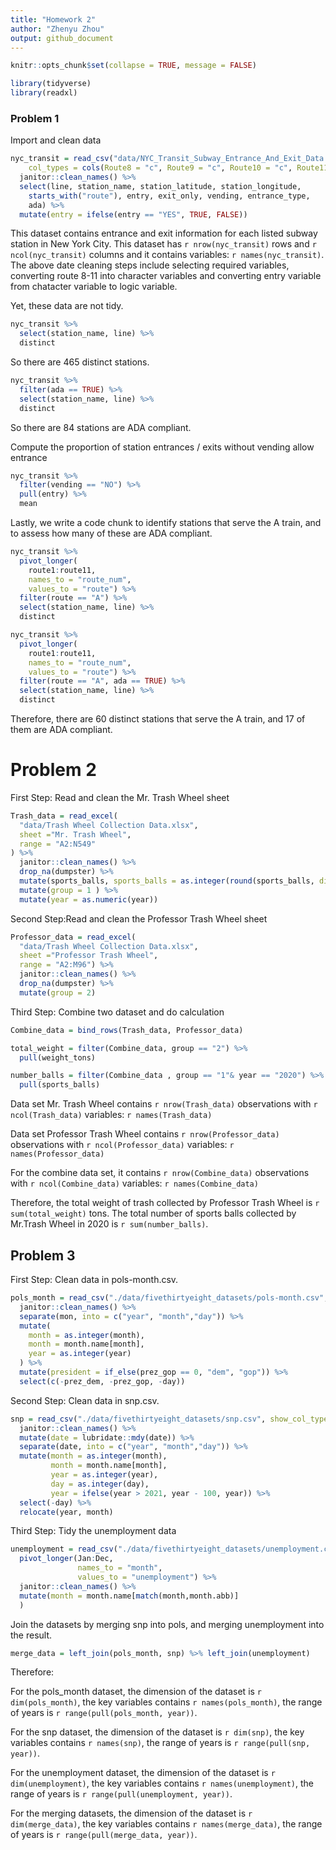 ```yaml
---
title: "Homework 2"
author: "Zhenyu Zhou"
output: github_document
---
```


```r
knitr::opts_chunk$set(collapse = TRUE, message = FALSE)
```

```r
library(tidyverse)
library(readxl)
```


### Problem 1

Import and clean data 

```r
nyc_transit = read_csv("data/NYC_Transit_Subway_Entrance_And_Exit_Data.csv",
    col_types = cols(Route8 = "c", Route9 = "c", Route10 = "c", Route11 = "c")) %>% 
  janitor::clean_names() %>% 
  select(line, station_name, station_latitude, station_longitude, 
    starts_with("route"), entry, exit_only, vending, entrance_type, 
    ada) %>% 
  mutate(entry = ifelse(entry == "YES", TRUE, FALSE))
```

This dataset contains entrance and exit information for each listed subway station in New York City. This dataset has `r nrow(nyc_transit)` rows and `r ncol(nyc_transit)` columns and it contains variables: `r names(nyc_transit)`. The above date cleaning steps include selecting required variables, converting route 8-11 into character variables and converting entry variable from chatacter variable to logic variable. 

Yet, these data are not tidy.


```r
nyc_transit %>% 
  select(station_name, line) %>% 
  distinct
```

So there are 465 distinct stations.

```r
nyc_transit %>% 
  filter(ada == TRUE) %>% 
  select(station_name, line) %>% 
  distinct
```

So there are 84 stations are ADA compliant.

Compute the proportion of station entrances / exits without vending allow entrance

```r
nyc_transit %>% 
  filter(vending == "NO") %>% 
  pull(entry) %>% 
  mean
```

Lastly, we write a code chunk to identify stations that serve the A train, and to assess how many of these are ADA compliant. 

```r
nyc_transit %>% 
  pivot_longer(
    route1:route11,
    names_to = "route_num",
    values_to = "route") %>% 
  filter(route == "A") %>% 
  select(station_name, line) %>% 
  distinct

nyc_transit %>% 
  pivot_longer(
    route1:route11,
    names_to = "route_num",
    values_to = "route") %>% 
  filter(route == "A", ada == TRUE) %>% 
  select(station_name, line) %>% 
  distinct
```

Therefore, there are 60 distinct stations that serve the A train, and 17 of them are ADA compliant.

# Problem 2 

First Step: Read and clean the Mr. Trash Wheel sheet

```r
Trash_data = read_excel(
  "data/Trash Wheel Collection Data.xlsx", 
  sheet ="Mr. Trash Wheel", 
  range = "A2:N549"
) %>%
  janitor::clean_names() %>% 
  drop_na(dumpster) %>% 
  mutate(sports_balls, sports_balls = as.integer(round(sports_balls, digits = 0))) %>% 
  mutate(group = 1 ) %>% 
  mutate(year = as.numeric(year))
```

Second Step:Read and clean the Professor Trash Wheel sheet

```r
Professor_data = read_excel(
  "data/Trash Wheel Collection Data.xlsx",
  sheet ="Professor Trash Wheel", 
  range = "A2:M96") %>%
  janitor::clean_names() %>% 
  drop_na(dumpster) %>% 
  mutate(group = 2)
```

Third Step: Combine two dataset and do calculation

```r
Combine_data = bind_rows(Trash_data, Professor_data)

total_weight = filter(Combine_data, group == "2") %>%
  pull(weight_tons)

number_balls = filter(Combine_data , group == "1"& year == "2020") %>% 
  pull(sports_balls)

```


Data set Mr. Trash Wheel contains `r nrow(Trash_data)` observations with `r ncol(Trash_data)` variables: `r names(Trash_data)`

Data set Professor Trash Wheel contains `r nrow(Professor_data)` observations with `r ncol(Professor_data)` variables: `r names(Professor_data)`

For the combine data set, it contains `r nrow(Combine_data)` observations with `r ncol(Combine_data)` variables: `r names(Combine_data)`

Therefore, the total weight of trash collected by Professor Trash Wheel is `r sum(total_weight)` tons. The total number of sports balls collected by Mr.Trash Wheel in 2020 is `r sum(number_balls)`.

## Problem 3

First Step: Clean data in pols-month.csv.

```r
pols_month = read_csv("./data/fivethirtyeight_datasets/pols-month.csv",show_col_types = FALSE) %>% 
  janitor::clean_names() %>% 
  separate(mon, into = c("year", "month","day")) %>%
  mutate(
    month = as.integer(month),
    month = month.name[month],
    year = as.integer(year)
  ) %>% 
  mutate(president = if_else(prez_gop == 0, "dem", "gop")) %>%
  select(c(-prez_dem, -prez_gop, -day))
```

Second Step: Clean data in snp.csv.

```r
snp = read_csv("./data/fivethirtyeight_datasets/snp.csv", show_col_types = FALSE) %>% 
  janitor::clean_names() %>% 
  mutate(date = lubridate::mdy(date)) %>% 
  separate(date, into = c("year", "month","day")) %>%
  mutate(month = as.integer(month),
         month = month.name[month],
         year = as.integer(year),
         day = as.integer(day),
         year = ifelse(year > 2021, year - 100, year)) %>%
  select(-day) %>% 
  relocate(year, month) 
```

Third Step: Tidy the unemployment data 

```r
unemployment = read_csv("./data/fivethirtyeight_datasets/unemployment.csv") %>%
  pivot_longer(Jan:Dec,
               names_to = "month",
               values_to = "unemployment") %>%
  janitor::clean_names() %>%
  mutate(month = month.name[match(month,month.abb)]
  )
```

Join the datasets by merging snp into pols, and merging unemployment into the result.

```r
merge_data = left_join(pols_month, snp) %>% left_join(unemployment) 
```

Therefore:
  
For the pols_month dataset, the dimension of the dataset is `r dim(pols_month)`, the key variables contains `r names(pols_month)`, the range of years is `r range(pull(pols_month, year))`.

For the snp dataset, the dimension of the dataset is `r dim(snp)`, the key variables contains `r names(snp)`, the range of years is `r range(pull(snp, year))`.

For the unemployment dataset, the dimension of the dataset is `r dim(unemployment)`, the key variables contains `r names(unemployment)`, the range of years is `r range(pull(unemployment, year))`.

For the merging datasets, the dimension of the dataset is `r dim(merge_data)`, the key variables contains `r names(merge_data)`, the range of years is `r range(pull(merge_data, year))`.

